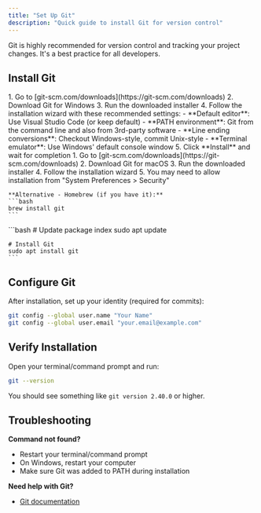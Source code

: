 ```yaml
---
title: "Set Up Git"
description: "Quick guide to install Git for version control"
---
```


Git is highly recommended for version control and tracking your project changes. It's a best practice for all developers.

## Install Git

<Tabs>
  <Tab title="Windows">
    1. Go to [git-scm.com/downloads](https://git-scm.com/downloads)
    2. Download Git for Windows
    3. Run the downloaded installer
    4. Follow the installation wizard with these recommended settings:
       - **Default editor**: Use Visual Studio Code (or keep default)
       - **PATH environment**: Git from the command line and also from 3rd-party software
       - **Line ending conversions**: Checkout Windows-style, commit Unix-style
       - **Terminal emulator**: Use Windows' default console window
    5. Click **Install** and wait for completion
  </Tab>
  
  <Tab title="macOS">
    1. Go to [git-scm.com/downloads](https://git-scm.com/downloads)
    2. Download Git for macOS
    3. Run the downloaded installer
    4. Follow the installation wizard
    5. You may need to allow installation from "System Preferences > Security"
    
    **Alternative - Homebrew (if you have it):**
    ```bash
    brew install git
    ```
  </Tab>
  
  <Tab title="Linux">
    ```bash
    # Update package index
    sudo apt update
    
    # Install Git
    sudo apt install git
    ```
  </Tab>
</Tabs>

## Configure Git

After installation, set up your identity (required for commits):

```bash
git config --global user.name "Your Name"
git config --global user.email "your.email@example.com"
```

## Verify Installation

Open your terminal/command prompt and run:

```bash
git --version
```

You should see something like `git version 2.40.0` or higher.

## Troubleshooting

**Command not found?**
- Restart your terminal/command prompt
- On Windows, restart your computer
- Make sure Git was added to PATH during installation

**Need help with Git?**
- [Git documentation](https://git-scm.com/doc)
